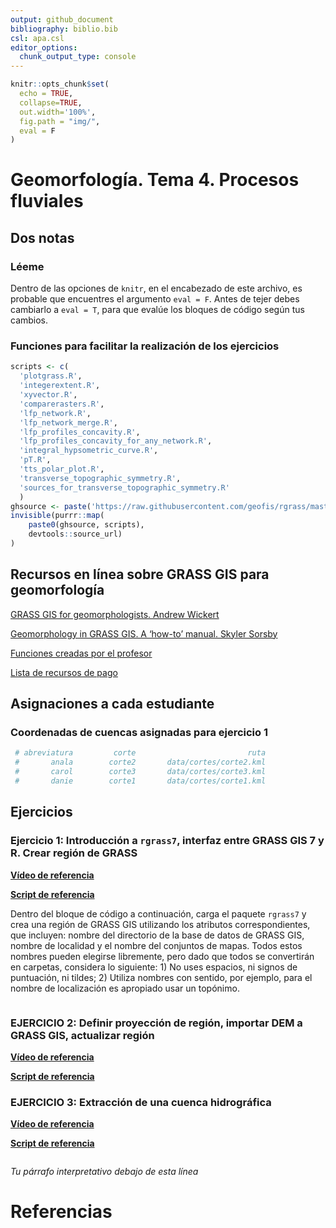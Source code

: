 ```yaml
---
output: github_document
bibliography: biblio.bib
csl: apa.csl
editor_options: 
  chunk_output_type: console
---
```


```r
knitr::opts_chunk$set(
  echo = TRUE,
  collapse=TRUE,
  out.width='100%',
  fig.path = "img/",
  eval = F
)
```

# Geomorfología. Tema 4. Procesos fluviales

## Dos notas

### Léeme

Dentro de las opciones de `knitr`, en el encabezado de este archivo, es probable que encuentres el argumento `eval = F`. Antes de tejer debes cambiarlo a `eval = T`, para que evalúe los bloques de código según tus cambios.

### Funciones para facilitar la realización de los ejercicios

```r
scripts <- c(
  'plotgrass.R',
  'integerextent.R',
  'xyvector.R',
  'comparerasters.R',
  'lfp_network.R',
  'lfp_network_merge.R',
  'lfp_profiles_concavity.R',
  'lfp_profiles_concavity_for_any_network.R',
  'integral_hypsometric_curve.R',
  'pT.R',
  'tts_polar_plot.R',
  'transverse_topographic_symmetry.R',
  'sources_for_transverse_topographic_symmetry.R'
  )
ghsource <- paste('https://raw.githubusercontent.com/geofis/rgrass/master/')
invisible(purrr::map(
    paste0(ghsource, scripts),
    devtools::source_url)
)
```

## Recursos en línea sobre GRASS GIS para geomorfología

[GRASS GIS for geomorphologists. Andrew Wickert](https://github.com/awickert/GRASS-GIS-for-geomorphologists)

[Geomorphology in GRASS GIS. A 'how-to' manual. Skyler Sorsby](https://es.slideshare.net/SkylerSorsby/introduction-to-geomorphology-in-grass-gis-by-skyler-sorsby)

[Funciones creadas por el profesor](https://github.com/geofis/rgrass)

[Lista de recursos de pago](https://grass.osgeo.org/documentation/books/)


## Asignaciones a cada estudiante

### Coordenadas de cuencas asignadas para ejercicio 1

```r
 # abreviatura         corte                         ruta
 #       anala        corte2       data/cortes/corte2.kml
 #       carol        corte3       data/cortes/corte3.kml
 #       danie        corte1       data/cortes/corte1.kml
```


## Ejercicios

### Ejercicio 1: Introducción a `rgrass7`, interfaz entre GRASS GIS 7 y R. Crear región de GRASS

[**Vídeo de referencia**]()

[**Script de referencia**](scripts-de-referencia/intro-a-rgrass.md)

Dentro del bloque de código a continuación, carga el paquete `rgrass7` y crea una región de GRASS GIS utilizando los atributos correspondientes, que incluyen: nombre del directorio de la base de datos de GRASS GIS, nombre de localidad y el nombre del conjuntos de mapas. Todos estos nombres pueden elegirse libremente, pero dado que todos se convertirán en carpetas, considera lo siguiente: 1) No uses espacios, ni signos de puntuación, ni tildes; 2) Utiliza nombres con sentido, por ejemplo, para el nombre de localización es apropiado usar un topónimo.

```r

```

### EJERCICIO 2: Definir proyección de región, importar DEM a GRASS GIS, actualizar región

[**Vídeo de referencia**]()

[**Script de referencia**](scripts-de-referencia/region-de-grass.md)



### EJERCICIO 3: Extracción de una cuenca hidrográfica

[**Vídeo de referencia**]()

[**Script de referencia**](scripts-de-referencia/)


```r

```

*Tu párrafo interpretativo debajo de esta línea*




# Referencias